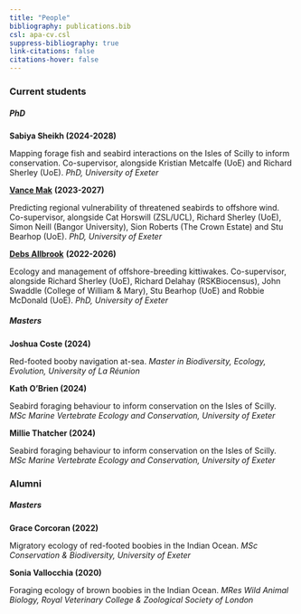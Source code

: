 ```yaml
---
title: "People"
bibliography: publications.bib
csl: apa-cv.csl
suppress-bibliography: true
link-citations: false
citations-hover: false
---
```


### Current students

##### PhD

::: grid
::: g-col-3
**Sabiya Sheikh (2024-2028)**
:::

::: g-col-8
Mapping forage fish and seabird interactions on the Isles of Scilly to inform conservation. Co-supervisor, alongside Kristian Metcalfe (UoE) and Richard Sherley (UoE). *PhD, University of Exeter*
:::
:::

::: grid
::: g-col-3
[**Vance Mak**](https://www.exeter.ac.uk/research/esi/people/profile/index.php?web_id=Vance_Mak) **(2023-2027)**
:::

::: g-col-8
Predicting regional vulnerability of threatened seabirds to offshore wind. Co-supervisor, alongside Cat Horswill (ZSL/UCL), Richard Sherley (UoE), Simon Neill (Bangor University), Sion Roberts (The Crown Estate) and Stu Bearhop (UoE). *PhD, University of Exeter*
:::
:::

::: grid
::: g-col-3
[**Debs Allbrook**](https://ecologyconservation.exeter.ac.uk/staff/profile/index.php?web_id=Debs_Allbrook) **(2022-2026)**
:::

::: g-col-8
Ecology and management of offshore-breeding kittiwakes. Co-supervisor, alongside Richard Sherley (UoE), Richard Delahay (RSKBiocensus), John Swaddle (College of William & Mary), Stu Bearhop (UoE) and Robbie McDonald (UoE). *PhD, University of Exeter*
:::
:::

##### Masters


::: grid
::: g-col-3
**Joshua Coste (2024)**
:::

::: g-col-8
Red-footed booby navigation at-sea. *Master in Biodiversity, Ecology, Evolution, University of La Réunion*
:::
:::

::: grid
::: g-col-3
**Kath O'Brien (2024)**
:::

::: g-col-8
Seabird foraging behaviour to inform conservation on the Isles of Scilly. *MSc Marine Vertebrate Ecology and Conservation, University of Exeter*
:::
:::


::: grid
::: g-col-3
**Millie Thatcher (2024)**
:::

::: g-col-8
Seabird foraging behaviour to inform conservation on the Isles of Scilly. *MSc Marine Vertebrate Ecology and Conservation, University of Exeter*
:::
:::
### Alumni

##### Masters

::: grid
::: g-col-3
**Grace Corcoran (2022)**
:::

::: g-col-8
Migratory ecology of red-footed boobies in the Indian Ocean. *MSc Conservation & Biodiversity, University of Exeter*
:::
:::

::: grid
::: g-col-3
**Sonia Vallocchia (2020)**
:::

::: g-col-8
Foraging ecology of brown boobies in the Indian Ocean. *MRes Wild Animal Biology, Royal Veterinary College & Zoological Society of London*
:::
:::
